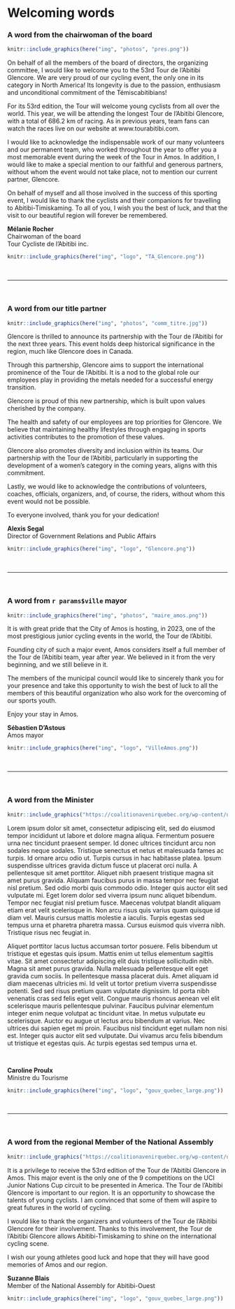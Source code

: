 # Welcoming words

### A word from the chairwoman of the board {-}

\linebreak

```r
knitr::include_graphics(here("img", "photos", "pres.png"))
```


On behalf of all the members of the board of directors, the organizing committee, I would like to welcome you to the 53rd Tour de l'Abitibi Glencore. We are very proud of our cycling event, the only one in its category in North America! Its longevity is due to the passion, enthusiasm and unconditional commitment of the Témiscabitibians!

For its 53rd edition, the Tour will welcome young cyclists from all over the world. This year, we will be attending the longest Tour de l'Abitibi Glencore, with a total of 686.2 km of racing. As in previous years, team fans can watch the races live on our website at www.tourabitibi.com.

I would like to acknowledge the indispensable work of our many volunteers and our permanent team, who worked throughout the year to offer you a most memorable event during the week of the Tour in Amos. In addition, I would like to make a special mention to our faithful and generous partners, without whom the event would not take place, not to mention our current partner, Glencore.

On behalf of myself and all those involved in the success of this sporting event, I would like to thank the cyclists and their companions for travelling to Abitibi-Timiskaming. To all of you, I wish you the best of luck, and that the visit to our beautiful region will forever be remembered.


**Mélanie Rocher**    
Chairwoman of the board         
Tour Cycliste de l'Abitibi inc.   

```r
knitr::include_graphics(here("img", "logo", "TA_Glencore.png"))
```

<br/>

--- 

\pagebreak

<br/>

### A word from our title partner {-}

\linebreak

```r

knitr::include_graphics(here("img", "photos", "comm_titre.jpg"))

```

Glencore is thrilled to announce its partnership with the Tour de l’Abitibi for the next three years. This event holds deep historical significance in the region, much like Glencore does in Canada.

Through this partnership, Glencore aims to support the international prominence of the Tour de l'Abitibi. It is a nod to the global role our employees play in providing the metals needed for a successful energy transition.

Glencore is proud of this new partnership, which is built upon values cherished by the company.

The health and safety of our employees are top priorities for Glencore. We believe that maintaining healthy lifestyles through engaging in sports activities contributes to the promotion of these values.

Glencore also promotes diversity and inclusion within its teams. Our partnership with the Tour de l'Abitibi, particularly in supporting the development of a women's category in the coming years, aligns with this commitment.

Lastly, we would like to acknowledge the contributions of volunteers, coaches, officials, organizers, and, of course, the riders, without whom this event would not be possible.

To everyone involved, thank you for your dedication!


**Alexis Segal**   
Director of Government Relations and Public Affairs


```r
knitr::include_graphics(here("img", "logo", "Glencore.png"))
```

<br/>

---

\pagebreak

<br/>

### A word from `r params$ville` mayor {-}

\linebreak

```r

knitr::include_graphics(here("img", "photos", "maire_amos.png"))

```

It is with great pride that the City of Amos is hosting, in 2023, one of the most prestigious junior cycling events in the world, the Tour de l'Abitibi.

Founding city of such a major event, Amos considers itself a full member of the Tour de l’Abitibi team, year after year. We believed in it from the very beginning, and we still believe in it.

The members of the municipal council would like to sincerely thank you for your presence and take this opportunity to wish the best of luck to all the members of this beautiful organization who also work for the overcoming of our sports youth.

Enjoy your stay in Amos.


**Sébastien D’Astous**    
Amos mayor 
  

```r
knitr::include_graphics(here("img", "logo", "VilleAmos.png"))
```

<br/>

---

\pagebreak

<br/>

### A word from the Minister {-}

\linebreak


```r

knitr::include_graphics("https://coalitionavenirquebec.org/wp-content/uploads/2018/08/photo-profil-proulx-caroline-berthier-sans-main.png")

```

Lorem ipsum dolor sit amet, consectetur adipiscing elit, sed do eiusmod tempor incididunt ut labore et dolore magna aliqua. Fermentum posuere urna nec tincidunt praesent semper. Id donec ultrices tincidunt arcu non sodales neque sodales. Tristique senectus et netus et malesuada fames ac turpis. Id ornare arcu odio ut. Turpis cursus in hac habitasse platea. Ipsum suspendisse ultrices gravida dictum fusce ut placerat orci nulla. A pellentesque sit amet porttitor. Aliquet nibh praesent tristique magna sit amet purus gravida. Aliquam faucibus purus in massa tempor nec feugiat nisl pretium. Sed odio morbi quis commodo odio. Integer quis auctor elit sed vulputate mi. Eget lorem dolor sed viverra ipsum nunc aliquet bibendum. Tempor nec feugiat nisl pretium fusce. Maecenas volutpat blandit aliquam etiam erat velit scelerisque in. Non arcu risus quis varius quam quisque id diam vel. Mauris cursus mattis molestie a iaculis. Turpis egestas sed tempus urna et pharetra pharetra massa. Cursus euismod quis viverra nibh. Tristique risus nec feugiat in.

Aliquet porttitor lacus luctus accumsan tortor posuere. Felis bibendum ut tristique et egestas quis ipsum. Mattis enim ut tellus elementum sagittis vitae. Sit amet consectetur adipiscing elit duis tristique sollicitudin nibh. Magna sit amet purus gravida. Nulla malesuada pellentesque elit eget gravida cum sociis. In pellentesque massa placerat duis. Amet aliquam id diam maecenas ultricies mi. Id velit ut tortor pretium viverra suspendisse potenti. Sed sed risus pretium quam vulputate dignissim. Id porta nibh venenatis cras sed felis eget velit. Congue mauris rhoncus aenean vel elit scelerisque mauris pellentesque pulvinar. Faucibus pulvinar elementum integer enim neque volutpat ac tincidunt vitae. In metus vulputate eu scelerisque. Auctor eu augue ut lectus arcu bibendum at varius. Nec ultrices dui sapien eget mi proin. Faucibus nisl tincidunt eget nullam non nisi est. Integer quis auctor elit sed vulputate. Dui vivamus arcu felis bibendum ut tristique et egestas quis. Ac turpis egestas sed tempus urna et.

<br/>


**Caroline Proulx**   
Ministre du Tourisme

```r
knitr::include_graphics(here("img", "logo", "gouv_quebec_large.png"))
``` 

<br/>

---

\pagebreak

<br/>


### A word from the regional Member of the National Assembly {-}

\linebreak

```r

knitr::include_graphics("https://coalitionavenirquebec.org/wp-content/uploads/2018/08/photo-profil-blais-suzanne-abitibi-ouest.png")

```


It is a privilege to receive the 53rd edition of the Tour de l'Abitibi Glencore in Amos. This major event is the only one of the 9 competitions on the UCI Junior Nations Cup circuit to be presented in America. The Tour de l'Abitibi Glencore is important to our region. It is an opportunity to showcase the talents of young cyclists. I am convinced that some of them will aspire to great futures in the world of cycling.

I would like to thank the organizers and volunteers of the Tour de l'Abitibi Glencore for their involvement. Thanks to this involvement, the Tour de l’Abitibi Glencore allows Abitibi-Timiskaming to shine on the international cycling scene.

I wish our young athletes good luck and hope that they will have good memories of Amos and our region.


**Suzanne Blais**       
Member of the National Assembly for Abitibi-Ouest


```r
knitr::include_graphics(here("img", "logo", "gouv_quebec_large.png"))
``` 

